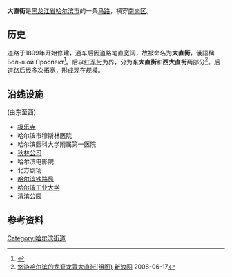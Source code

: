 {{Infobox Guangzhou Road
|中文道路名称=大直街
|道路名称拼音=Dà Zhí Jiē
|图片=
|图片说明=
|道路属性=
|道路总长度=7.5
|车速限制=
|行车线数量=8
|所在地区=[[黑龙江省|黑龙江省]][[哈尔滨市|哈尔滨市]]
|起点=宣普街
|终点=康宁路
|道路命名日期=1899年
|命名缘由=
|道路旧名=
|道路动工日期=
|通车日期=
|路段主要建筑=
}}

'''大直街'''是[[黑龙江省|黑龙江省]][[哈尔滨市|哈尔滨市]]的一条[[马路|马路]]，横穿[[南岗区|南岗区]]。

==历史==
道路于1899年开始修建，通车后因道路笔直宽阔，故被命名为'''大直街'''，俄語稱 Большой Проспект<ref>{{cite web |title=Detailed Russian Map of Harbin -- 1938 |url=https://kehilalinks.jewishgen.org/harbin/Russian_Map_Large.htm |website=KehilaLinks |accessdate=2020-07-07 |archive-date=2017-07-22 |archive-url=https://web.archive.org/web/20170722024822/http://kehilalinks.jewishgen.org/harbin/Russian_Map_Large.htm |dead-url=no }}</ref>。后以[[红军街|红军街]]为界，分为'''东大直街'''和'''西大直街'''两部分<ref>[http://travel.sina.com.cn/china/2013-12-20/1809238666_3.shtml 悠游哈尔滨的龙脊龙背大直街(组图)] {{Wayback|url=http://travel.sina.com.cn/china/2013-12-20/1809238666_3.shtml |date=20151208152949 }} [[新浪网|新浪网]] 2008-06-17</ref>。后道路后经多次拓宽，形成现在规模。

==沿线设施==
(由东至西)
*[[极乐寺|极乐寺]]
*哈尔滨市穆斯林医院
*哈尔滨医科大学附属第一医院
*[[秋林|秋林公司]]
*哈尔滨电影院
*北方剧场
*[[哈尔滨铁路局|哈尔滨铁路局]]
*[[哈尔滨工业大学|哈尔滨工业大学]]
*清滨公园

== 参考资料 ==
{{reflist}}

[[Category:哈尔滨街道|Category:哈尔滨街道]]